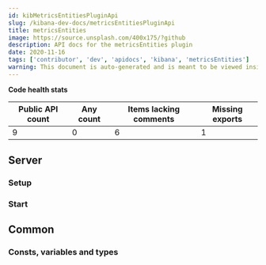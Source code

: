 ```yaml
---
id: kibMetricsEntitiesPluginApi
slug: /kibana-dev-docs/metricsEntitiesPluginApi
title: metricsEntities
image: https://source.unsplash.com/400x175/?github
description: API docs for the metricsEntities plugin
date: 2020-11-16
tags: ['contributor', 'dev', 'apidocs', 'kibana', 'metricsEntities']
warning: This document is auto-generated and is meant to be viewed inside our experimental, new docs system. Reach out in #docs-engineering for more info.
---
```






**Code health stats**

| Public API count  | Any count | Items lacking comments | Missing exports |
|-------------------|-----------|------------------------|-----------------|
| 9 | 0 | 6 | 1 |

## Server

### Setup
<DocDefinitionList data={[metricsEntitiesObj.server.setup]}/>

### Start
<DocDefinitionList data={[metricsEntitiesObj.server.start]}/>

## Common

### Consts, variables and types
<DocDefinitionList data={metricsEntitiesObj.common.misc}/>

